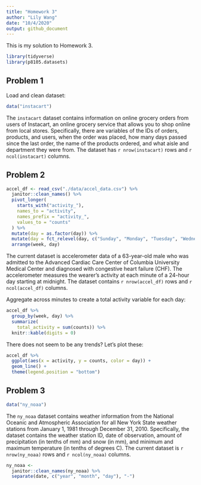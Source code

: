 ```yaml
---
title: "Homework 3"
author: "Lily Wang"
date: "10/4/2020"
output: github_document
---
```


This is my solution to Homework 3.

```r
library(tidyverse)
library(p8105.datasets)
```

## Problem 1

Load and clean dataset:

```r
data("instacart")
```

The `instacart` dataset contains information on online grocery orders from users of Instacart, an online grocery service that allows you to shop online from local stores. Specifically, there are variables of the IDs of orders, products, and users, when the order was placed, how many days passed since the last order, the name of the products ordered, and what aisle and department they were from. The dataset has `r nrow(instacart)` rows and `r ncol(instacart)` columns.


## Problem 2

```r
accel_df <- read_csv("./data/accel_data.csv") %>% 
  janitor::clean_names() %>% 
  pivot_longer(
    starts_with("activity_"),
    names_to = "activity",
    names_prefix = "activity_",
    values_to = "counts"
  ) %>% 
  mutate(day = as.factor(day)) %>% 
  mutate(day = fct_relevel(day, c("Sunday", "Monday", "Tuesday", "Wednesday", "Thursday", "Friday", "Saturday"))) %>% 
  arrange(week, day)
```

The current dataset is accelerometer data of a 63-year-old male who was admitted to the Advanced Cardiac Care Center of Columbia University Medical Center and diagnosed with congestive heart failure (CHF). The accelerometer measures the wearer's activity at each minute of a 24-hour day starting at midnight. The dataset contains `r nrow(accel_df)` rows and `r ncol(accel_df)` columns.

Aggregate across minutes to create a total activity variable for each day:

```r
accel_df %>% 
  group_by(week, day) %>% 
  summarize(
    total_activity = sum(counts)) %>% 
  knitr::kable(digits = 0)
```

There does not seem to be any trends? Let's plot these:

```r
accel_df %>% 
  ggplot(aes(x = activity, y = counts, color = day)) +
  geom_line() +
  theme(legend.position = "bottom")
```


## Problem 3

```r
data("ny_noaa")
```

The `ny_noaa` dataset contains weather information from the National Oceanic and Atmospheric Association for all New York State weather stations from January 1, 1981 through December 31, 2010. Specifically, the dataset contains the weather station ID, date of observation, amount of precipitation (in tenths of mm) and snow (in mm), and minimum and maximum temperature (in tenths of degrees C). The current dataset is `r nrow(ny_noaa)` rows and `r ncol(ny_noaa)` columns.

```r
ny_noaa <- 
  janitor::clean_names(ny_noaa) %>% 
  separate(date, c("year", "month", "day"), "-")
```

